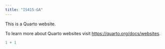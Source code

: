 ```yaml
---
title: "IS415-GA"
---
```


This is a Quarto website.

To learn more about Quarto websites visit <https://quarto.org/docs/websites>.

```r
1 + 1
```
